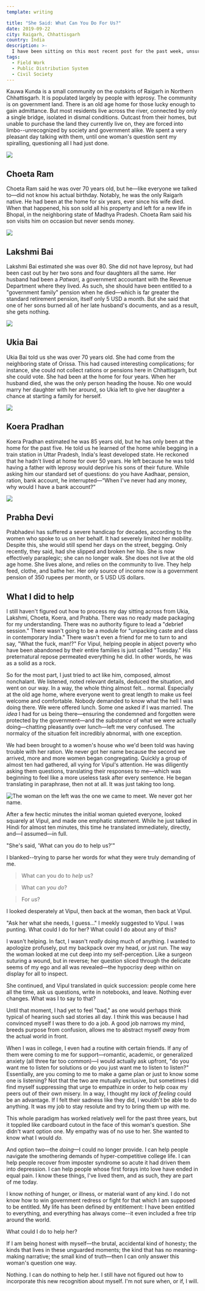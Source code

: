 ```yaml
---
template: writing

title: "She Said: What Can You Do For Us?"
date: 2019-09-22
city: Raigarh, Chhattisgarh
country: India
description: >-
  I have been sitting on this most recent post for the past week, unsure of how to discuss my experience at Kauwa Kunda. The community is largely comprised of people with leprosy who have been ostracized from their homes. They were kind, patient, and open with me—and all I can feel is shame.
tags:
  - Field Work
  - Public Distribution System
  - Civil Society
---
```


Kauwa Kunda is a small community on the outskirts of Raigarh in Northern Chhattisgarh. It is populated largely by people with leprosy. The community is on government land. There is an old age home for those lucky enough to gain admittance. But most residents live across the river, connected by only a single bridge, isolated in dismal conditions. Outcast from their homes, but unable to purchase the land they currently live on, they are forced into limbo--unrecognized by society and government alike. We spent a very pleasant day talking with them, until one woman's question sent my spiralling, questioning all I had just done.

![](../images/kunda.jpg)

## Choeta Ram

Choeta Ram said he was over 70 years old, but he—like everyone we talked to—did not know his actual birthday. Notably, he was the only Raigarh native. He had been at the home for six years, ever since his wife died. When that happened, his son sold all his property and left for a new life in Bhopal, in the neighboring state of Madhya Pradesh. Choeta Ram said his son visits him on occasion but never sends money.

![](../images/kunda3.jpg)

## Lakshmi Bai

Lakshmi Bai estimated she was over 80. She did not have leprosy, but had been cast out by her two sons and four daughters all the same. Her husband had been a _Patwari,_ a government accountant with the Revenue Department where they lived. As such, she should have been entitled to a "government family" pension when he died—which is far greater the standard retirement pension, itself only 5 USD a month. But she said that one of her sons burned all of her late husband's documents, and as a result, she gets nothing.

![](../images/kunda2.jpg)

## Ukia Bai

Ukia Bai told us she was over 70 years old. She had come from the neighboring state of Orissa. This had caused interesting complications; for instance, she could not collect rations or pensions here in Chhattisgarh, but she could vote. She had been at the home for four years. When her husband died, she was the only person heading the house. No one would marry her daughter with her around, so Ukia left to give her daughter a chance at starting a family for herself.

![](../images/kunda1.jpg)

## Koera Pradhan

Koera Pradhan estimated he was 85 years old, but he has only been at the home for the past five. He told us he learned of the home while begging in a train station in Uttar Pradesh, India's least developed state. He reckoned that he hadn't lived at home for over 50 years. He left because he was told having a father with leprosy would deprive his sons of their future. While asking him our standard set of questions: do you have Aadhaar, pension, ration, bank account, he interrupted—“When I've never had any money, why would I have a bank account?”

![](../images/kunda4.jpg)

## Prabha Devi

Prabhadevi has suffered a severe handicap for decades, according to the women who spoke to us on her behalf. It had severely limited her mobility. Despite this, she would still spend her days on the street, begging. Only recently, they said, had she slipped and broken her hip. She is now effectively paraplegic; she can no longer walk. She does not live at the old age home. She lives alone, and relies on the community to live. They help feed, clothe, and bathe her. Her only source of income now is a government pension of 350 rupees per month, or 5 USD US dollars.

## What I did to help

I still haven't figured out how to process my day sitting across from Ukia, Lakshmi, Choeta, Koera, and Prabha. There was no ready made packaging for my understanding. There was no authority figure to lead a "debrief session." There wasn't going to be a module for "unpacking caste and class in contemporary India." There wasn't even a friend for me to turn to and say, "What the fuck, man!?" For Vipul, helping people in abject poverty who have been abandoned by their entire families is just called "Tuesday." His preternatural repose permeated everything he did. In other words, he was as a solid as a rock.

So for the most part, I just tried to act like him, composed, almost nonchalant. We listened, noted relevant details, deduced the situation, and went on our way. In a way, the whole thing almost felt... normal. Especially at the old age home, where everyone went to great length to make us feel welcome and comfortable. Nobody demanded to know what the hell I was doing there. We were offered lunch. Some one asked if I was married. The _idea_ I had for us being there—ensuring the condemned and forgotten were protected by the government—and the _substance_ of what we were actually doing—chatting pleasantly over lunch—left me very confused. The normalcy of the situation felt incredibly abnormal, with one exception.

We had been brought to a women's house who we'd been told was having trouble with her ration. We never got her name because the second we arrived, more and more women began congregating. Quickly a group of almost ten had gathered, all vying for Vipul's attention. He was diligently asking them questions, translating their responses to me—which was beginning to feel like a more useless task after every sentence. He began translating in paraphrase, then not at all. It was just taking too long.

![The woman on the left was the one we came to meet. We never got her name.](../images/DSCF5607.jpg)

After a few hectic minutes the initial woman quieted everyone, looked squarely at Vipul, and made one emphatic statement. While he just talked in Hindi for almost ten minutes, this time he translated immediately, directly, and—I assumed—in full.

"She's said, 'What can you do to help us?'"

I blanked--trying to parse her words for what they were truly demanding of me.

> What can you do to _help_ us?

> What can _you_ _do_?

> For _us_?

I looked desperately at Vipul, then back at the woman, then back at Vipul.

"Ask her what she needs, I guess..." I meekly suggested to Vipul. I was punting. What could I do for her? What could I do about any of this?

I wasn't helping. In fact, I wasn't _really_ doing much of anything. I wanted to apologize profusely, put my backpack over my head, or just run. The way the woman looked at me cut deep into my self-perception. Like a surgeon suturing a wound, but in reverse; her question sliced through the delicate seems of my ego and all was revealed—the hypocrisy deep within on display for all to inspect.

She continued, and Vipul translated in quick succession: people come here all the time, ask us questions, write in notebooks, and leave. Nothing ever changes. What was I to say to that?

Until that moment, I had yet to feel "bad," as one would perhaps think typical of hearing such sad stories all day. I think this was because I had convinced myself I was there to do a job. A good job narrows my mind, breeds purpose from confusion, allows me to abstract myself _away_ from the actual world in front.

When I was in college, I even had a routine with certain friends. If any of them were coming to me for support—romantic, academic, or generalized anxiety (all three far too common)—I would actually ask upfront, "do you want me to listen for solutions or do you just want me to listen to listen?" Essentially, are you coming to me to make a game plan or just to know some one is listening? Not that the two are mutually exclusive, but sometimes I did find myself suppressing that urge to empathize in order to help coax my peers out of their own misery. In a way, I thought my _lack of feeling_ could be an advantage. If I felt their sadness like they did, I wouldn't be able to do anything. It was my job to stay resolute and try to bring them up with me.

This whole paradigm has worked relatively well for the past three years, but it toppled like cardboard cutout in the face of this woman's question. She didn't want option one. My empathy was of no use to her. She wanted to know what I would _do._

And option two—the _doing_—I could no longer provide. I can help people navigate the smothering demands of hyper-competitive college life. I can help people recover from imposter syndrome so acute it had driven them into depression. I can help people whose first forays into love have ended in equal pain. I know these things, I've lived them, and as such, they are part of me today.

I know nothing of hunger, or illness, or material want of any kind. I do not know how to win government redress or fight for that which I am supposed to be entitled. My life has been defined by entitlement: I have been entitled to everything, and everything has always come--it even included a free trip around the world.

What could I do to help her?

If I am being honest with myself—the brutal, accidental kind of honesty; the kinds that lives in these unguarded moments; the kind that has no meaning-making narrative; the small kind of truth—then I can only answer this woman's question one way.

Nothing. I can do nothing to help her. I still have not figured out how to incorporate this new recognition about myself. I'm not sure when, or if, I will.
